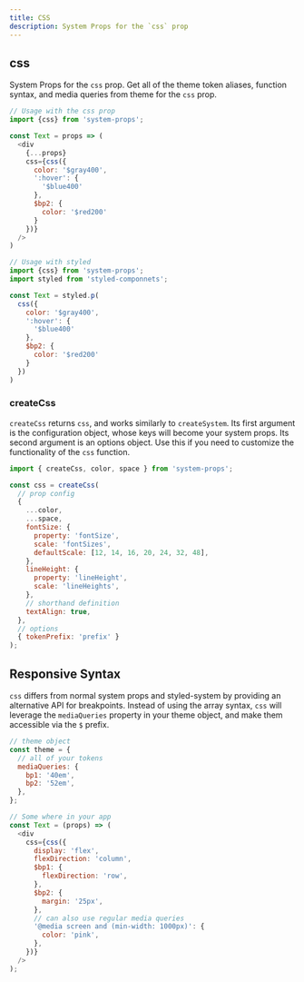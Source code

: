 ```yaml
---
title: CSS
description: System Props for the `css` prop
---
```


## css

System Props for the `css` prop. Get all of the theme token aliases, function syntax, and media queries from theme for the `css` prop.

```js
// Usage with the css prop
import {css} from 'system-props';

const Text = props => (
  <div
    {...props}
    css={css({
      color: '$gray400',
      ':hover': {
        '$blue400'
      },
      $bp2: {
        color: '$red200'
      }
    })}
  />
)
```

```js
// Usage with styled
import {css} from 'system-props';
import styled from 'styled-componnets';

const Text = styled.p(
  css({
    color: '$gray400',
    ':hover': {
      '$blue400'
    },
    $bp2: {
      color: '$red200'
    }
  })
)
```

### createCss

`createCss` returns `css`, and works similarly to `createSystem`. Its first argument is the configuration object, whose keys will become your system props. Its second argument is an options object. Use this if you need to customize the functionality of the `css` function.

```js
import { createCss, color, space } from 'system-props';

const css = createCss(
  // prop config
  {
    ...color,
    ...space,
    fontSize: {
      property: 'fontSize',
      scale: 'fontSizes',
      defaultScale: [12, 14, 16, 20, 24, 32, 48],
    },
    lineHeight: {
      property: 'lineHeight',
      scale: 'lineHeights',
    },
    // shorthand definition
    textAlign: true,
  },
  // options
  { tokenPrefix: 'prefix' }
);
```

## Responsive Syntax

`css` differs from normal system props and styled-system by providing an alternative API for breakpoints. Instead of using the array syntax, `css` will leverage the `mediaQueries` property in your theme object, and make them accessible via the `$` prefix.

```js
// theme object
const theme = {
  // all of your tokens
  mediaQueries: {
    bp1: '40em',
    bp2: '52em',
  },
};

// Some where in your app
const Text = (props) => (
  <div
    css={css({
      display: 'flex',
      flexDirection: 'column',
      $bp1: {
        flexDirection: 'row',
      },
      $bp2: {
        margin: '25px',
      },
      // can also use regular media queries
      '@media screen and (min-width: 1000px)': {
        color: 'pink',
      },
    })}
  />
);
```
